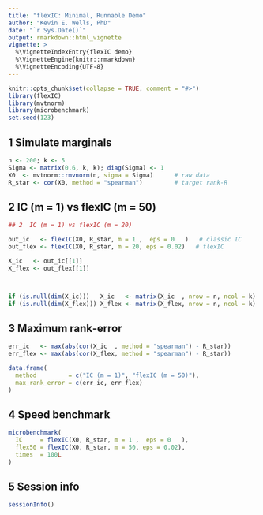```yaml
---
title: "flexIC: Minimal, Runnable Demo"
author: "Kevin E. Wells, PhD"
date: "`r Sys.Date()`"
output: rmarkdown::html_vignette
vignette: >
  %\VignetteIndexEntry{flexIC demo}
  %\VignetteEngine{knitr::rmarkdown}
  %\VignetteEncoding{UTF-8}
---
```


```r
knitr::opts_chunk$set(collapse = TRUE, comment = "#>")
library(flexIC)
library(mvtnorm)
library(microbenchmark)
set.seed(123)
```

## 1 Simulate marginals

```r
n <- 200; k <- 5
Sigma <- matrix(0.6, k, k); diag(Sigma) <- 1
X0  <- mvtnorm::rmvnorm(n, sigma = Sigma)      # raw data
R_star <- cor(X0, method = "spearman")         # target rank‑R
```

## 2 IC (m = 1) vs flexIC (m = 50)

```r
## 2  IC (m = 1) vs flexIC (m = 20)

out_ic   <- flexIC(X0, R_star, m = 1 ,  eps = 0   )   # classic IC
out_flex <- flexIC(X0, R_star, m = 20, eps = 0.02)   # flexIC

X_ic   <- out_ic[[1]]
X_flex <- out_flex[[1]]



if (is.null(dim(X_ic)))   X_ic   <- matrix(X_ic  , nrow = n, ncol = k)
if (is.null(dim(X_flex))) X_flex <- matrix(X_flex, nrow = n, ncol = k)
```

## 3 Maximum rank‑error

```r
err_ic   <- max(abs(cor(X_ic  , method = "spearman") - R_star))
err_flex <- max(abs(cor(X_flex, method = "spearman") - R_star))

data.frame(
  method         = c("IC (m = 1)", "flexIC (m = 50)"),
  max_rank_error = c(err_ic, err_flex)
)
```

## 4 Speed benchmark

```r
microbenchmark(
  IC     = flexIC(X0, R_star, m = 1 ,  eps = 0   ),
  flex50 = flexIC(X0, R_star, m = 50, eps = 0.02),
  times  = 100L
)
```

## 5 Session info

```r
sessionInfo()
```

